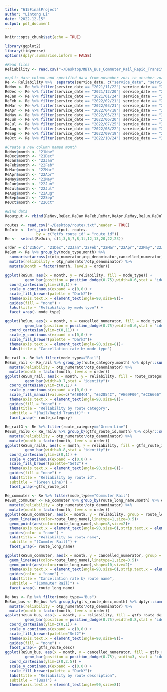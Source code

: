 ```yaml
---
title: "615FinalProject"
author: "Lintong Li"
date: "2022-12-15"
output: pdf_document
---
```


```r
knitr::opts_chunk$set(echo = TRUE)
```

```r
library(ggplot2)
library(tidyverse)
options(dplyr.summarise.inform = FALSE)
```

```r
#Read files
Reliability <- read.csv("~/Desktop/MBTA_Bus_Commuter_Rail_Rapid_Transit_Reliability.csv")

#Split date column and specified data from November 2021 to October 2022
Re <- Reliability %>%  separate(service_date, c("service_date", "service_time"), sep = ' ') 
ReNov <- Re %>% filter(service_date == "2021/11/22"| service_date == "2021/11/23"|service_date == "2021/11/24"| service_date == "2021/11/25"| service_date == "2021/11/26"| service_date == "2021/11/27"| service_date == "2021/11/28")
ReDec <- Re %>% filter(service_date == "2021/12/20"| service_date == "2021/12/21"|service_date == "2021/12/22"| service_date == "2021/12/23"| service_date == "2021/12/24"| service_date == "2021/12/25"| service_date == "2021/12/26")
ReJan <- Re %>% filter(service_date == "2021/01/24"| service_date == "2021/01/25"|service_date == "2021/01/26"| service_date == "2021/01/27"| service_date == "2021/01/28"| service_date == "2021/01/29"| service_date == "2021/01/30")
ReFeb <- Re %>% filter(service_date == "2022/02/21"| service_date == "2022/02/22"|service_date == "2022/02/23"| service_date == "2022/02/24"| service_date == "2022/02/25"| service_date == "2022/02/26"| service_date == "2022/02/27")
ReMar <- Re %>% filter(service_date == "2022/03/21"| service_date == "2022/03/22"|service_date == "2022/03/23"| service_date == "2022/03/24"| service_date == "2022/03/25"| service_date == "2022/03/26"| service_date == "2022/03/27")
ReApr <- Re %>% filter(service_date == "2022/04/18"| service_date == "2022/04/19"|service_date == "2022/04/20"| service_date == "2022/04/21"| service_date == "2022/04/22"| service_date == "2022/04/23"| service_date == "2022/04/24")
ReMay <- Re %>% filter(service_date == "2022/05/23"| service_date == "2022/05/24"|service_date == "2022/05/25"| service_date == "2022/05/26"| service_date == "2022/05/27"| service_date == "2022/05/28"| service_date == "2022/05/29")
ReJun <- Re %>% filter(service_date == "2022/06/20"| service_date == "2022/06/21"|service_date == "2022/06/22"| service_date == "2022/06/23"| service_date == "2022/06/24"| service_date == "2022/06/25"| service_date == "2022/06/26")
ReJul <- Re %>% filter(service_date == "2022/07/25"| service_date == "2022/07/26"|service_date == "2022/07/27"| service_date == "2022/07/28"| service_date == "2022/07/29"| service_date == "2022/07/30"| service_date == "2022/07/31")
ReAug <- Re %>% filter(service_date == "2022/08/22"| service_date == "2022/08/23"|service_date == "2022/08/24"| service_date == "2022/08/25"| service_date == "2022/08/26"| service_date == "2022/08/27"| service_date == "2022/08/28")
ReSep <- Re %>% filter(service_date == "2022/09/19"| service_date == "2022/09/20"|service_date == "2022/09/21"| service_date == "2022/09/22"| service_date == "2022/09/23"| service_date == "2022/09/24"| service_date == "2022/09/25")
ReOct <- Re %>% filter(service_date == "2022/10/24"| service_date == "2022/10/25"|service_date == "2022/10/26"| service_date == "2022/10/27"| service_date == "2022/10/28"| service_date == "2022/10/29"| service_date == "2022/10/30")
```

```r
#Create a new column named month
ReNov$month <- "21Nov"
ReDec$month <- "21Dec"
ReJan$month <- "22Jan"
ReFeb$month <- "22Feb"
ReMar$month <- "22Mar"
ReApr$month <- "22Apr"
ReMay$month <- "22May"
ReJun$month <- "22Jun"
ReJul$month <- "22Jul"
ReAug$month <- "22Aug"
ReSep$month <- "22Sep"
ReOct$month <- "22Oct"
```

```r
#Bind data
Reoutput <- rbind(ReNov,ReDec,ReJan,ReFeb,ReMar,ReApr,ReMay,ReJun,ReJul,ReAug,ReSep,ReOct)
```

```r
routes <- read.csv("~/Desktop/routes.txt",header = TRUE)
ReJoin <- left_join(Reoutput, routes, 
              by = c("gtfs_route_id" = "route_id"))
Re <-  select(ReJoin, c(1,3,6,7,8,11,12,13,20,22,23))
```

```r
order = c("21Nov", "21Dec","22Jan","22Feb","22Mar","22Apr","22May","22Jun","22Jul","22Aug","22Sep","22Oct") 
ReSum <- Re %>% group_by(mode_type,month) %>% 
  summarise(across(c(otp_numerator,otp_denominator,cancelled_numerator), sum))  %>%
  mutate(reliability = otp_numerator/otp_denominator) %>%
  mutate(month = factor(month, levels = order)) 
```

```r
ggplot(ReSum, aes(x = month, y = reliability, fill = mode_type)) +
         geom_bar(position = position_dodge(0.75),width=0.6,stat = "identity")+
  coord_cartesian(ylim=c(0,1)) +
  scale_y_continuous(expand = c(0,0)) +
  scale_fill_brewer(palette = "Dark2")+
  theme(axis.text.x = element_text(angle=90,size=8))+
  guides(fill = "none") +
  labs(title = "Reliability by mode type") + 
  facet_wrap(~ mode_type)
```

```r
ggplot(ReSum, aes(x = month, y = cancelled_numerator, fill = mode_type)) +
         geom_bar(position = position_dodge(0.75),width=0.6,stat = "identity")+ 
  coord_cartesian(ylim=c(0,11)) +
  scale_y_continuous(expand = c(0,0)) +
  scale_fill_brewer(palette = "Dark2")+
  theme(axis.text.x = element_text(angle=90,size=8))+
  labs(title = "Cancellation rate by mode type") 
```

```r
Re_rail <- Re %>% filter(mode_type=="Rail")
ReSum_rail <- Re_rail %>% group_by(route_category,month) %>% dplyr::summarise(across(c(otp_numerator,otp_denominator,cancelled_numerator), sum))  %>%
  mutate(reliability = otp_numerator/otp_denominator) %>%
  mutate(month = factor(month, levels = order)) 
ggplot(ReSum_rail, aes(x = month, y = reliability, fill = route_category)) +
         geom_bar(width=0.7,stat = "identity")+
  coord_cartesian(ylim=c(0,1)) +
  scale_y_continuous(expand = c(0,0)) +
  scale_fill_manual(values=c("#4E84C4", "#52854C", "#E69F00","#CC6666"))+
  theme(axis.text.x = element_text(angle=90,size=8))+
  guides(fill = "none") +
  labs(title = "Reliability by route category",
  subtitle = "(Rail/Rapid Transit)") +
  facet_wrap(~ route_category)
```

```r
Re_railG <- Re %>% filter(route_category=="Green Line")
ReSum_railG <- Re_railG %>% group_by(gtfs_route_id,month) %>% dplyr::summarise(across(c(otp_numerator,otp_denominator,cancelled_numerator), sum))  %>%
  mutate(reliability = otp_numerator/otp_denominator) %>%
  mutate(month = factor(month, levels = order)) 
ggplot(ReSum_railG, aes(x = month, y = reliability, fill = gtfs_route_id)) +
         geom_bar(width=0.8,stat = "identity")+
  coord_cartesian(ylim=c(0,1)) +
  scale_y_continuous(expand = c(0,0)) +
  scale_fill_brewer(palette="Set2") +
  theme(axis.text.x = element_text(angle=90,size=8))+
  guides(fill = "none") +
  labs(title = "Reliability by route id",
  subtitle = "(Green Line)") +
  facet_wrap(~gtfs_route_id)
```

```r
Re_commuter <- Re %>% filter(mode_type=="Commuter Rail")
ReSum_commuter <- Re_commuter %>% group_by(route_long_name,month) %>% dplyr::summarise(across(c(otp_numerator,otp_denominator,cancelled_numerator), sum))  %>%
  mutate(reliability = otp_numerator/otp_denominator) %>%
  mutate(month = factor(month, levels = order)) 
ggplot(ReSum_commuter, aes(x = month, y = reliability, group = route_long_name))+
  geom_line(aes(color=route_long_name),linetype=1,size=0.5)+ 
  geom_point(aes(color=route_long_name),shape=8,size=2)+
  theme(axis.text.x = element_text(angle=90,size=6),strip.text.x = element_text(size = 7))+
  guides(color = "none") + 
  labs(title = "Reliability by route name",
  subtitle = "(Cummter Rail)") +
  facet_wrap(~ route_long_name)
```

```r
ggplot(ReSum_commuter, aes(x = month, y = cancelled_numerator, group = route_long_name))+
  geom_line(aes(color=route_long_name),linetype=1,size=0.5)+ 
  geom_point(aes(color=route_long_name),shape=10,size=2)+
  theme(axis.text.x = element_text(angle=90,size=6),strip.text.x = element_text(size = 7))+
  guides(color = "none") + 
  labs(title = "Cancellation rate by route name",
  subtitle = "(Commuter Rail)") +
  facet_wrap(~ route_long_name)
```

```r
Re_bus <- Re %>% filter(mode_type=="Bus")
ReSum_bus <- Re_bus %>% group_by(gtfs_route_desc,month) %>% dplyr::summarise(across(c(otp_numerator,otp_denominator,cancelled_numerator), sum))  %>%
  mutate(reliability = otp_numerator/otp_denominator) %>%
  mutate(month = factor(month, levels = order)) 
ggplot(ReSum_bus, aes(x = month, y = reliability, fill = gtfs_route_desc)) +
         geom_bar(position = position_dodge(0.75),width=0.8,stat = "identity")+
  coord_cartesian(ylim=c(0,1)) +
  scale_y_continuous(expand = c(0,0)) +
  scale_fill_brewer(palette="Set2")+
  theme(axis.text.x = element_text(angle=90,size=8))+
  guides(fill = "none") +
  facet_wrap(~ gtfs_route_desc)
ggplot(ReSum_bus, aes(x = month, y = cancelled_numerator, fill = gtfs_route_desc)) +
         geom_bar(position = position_dodge(0.75), width=3, stat = "identity")+ 
  coord_cartesian(ylim=c(0,2.5)) +
  scale_y_continuous(expand = c(0,0)) +
  scale_fill_brewer(palette = "Dark2")+
  labs(title = "Reliability by route description",
  subtitle = "(Bus)") +
  theme(axis.text.x = element_text(angle=90,size=8))
```



